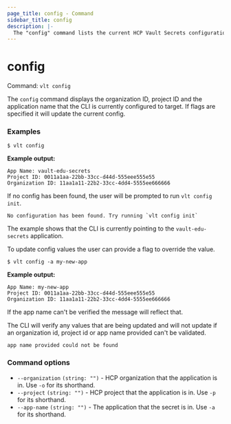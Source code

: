 ```yaml
---
page_title: config - Command
sidebar_title: config
description: |-
  The "config" command lists the current HCP Vault Secrets configuration or updates the current config if flags are provided.
---
```


# config

Command: `vlt config`

The `config` command displays the organization ID, project ID and the
application name that the CLI is currently configured to target. If
flags are specified it will update the current config.

### Examples

```shell-session
$ vlt config
```

**Example output:**

<CodeBlockConfig hideClipboard>

```plaintext
App Name: vault-edu-secrets
Project ID: 0011a1aa-22bb-33cc-d44d-555eee555e55
Organization ID: 11aa1a11-22b2-33cc-4dd4-5555ee666666
```

</CodeBlockConfig>

If no config has been found, the user will be prompted to run `vlt config init`.

<CodeBlockConfig hideClipboard>

```plaintext
No configuration has been found. Try running `vlt config init`
```

</CodeBlockConfig>

The example shows that the CLI is currently pointing to the `vault-edu-secrets`
application.

To update config values the user can provide a flag to override the value.

```shell-session
$ vlt config -a my-new-app
```

**Example output:**

<CodeBlockConfig hideClipboard>

```plaintext
App Name: my-new-app
Project ID: 0011a1aa-22bb-33cc-d44d-555eee555e55
Organization ID: 11aa1a11-22b2-33cc-4dd4-5555ee666666
```

</CodeBlockConfig>

If the app name can't be verified the message will reflect that. 

<Tip>

The CLI will verify any values that are being updated and will not update
if an organization id, project id or app name provided can't be validated.

</Tip>

<CodeBlockConfig hideClipboard>

```plaintext
app name provided could not be found
```

</CodeBlockConfig>

### Command options

- `--organization` `(string: "")` - HCP organization that the application is in.
  Use `-o` for its shorthand.
- `--project` `(string: "")` - HCP project that the application is in. Use `-p`
  for its shorthand.
- `--app-name` `(string: "")` - The application that the secret is in. Use `-a`
  for its shorthand.
